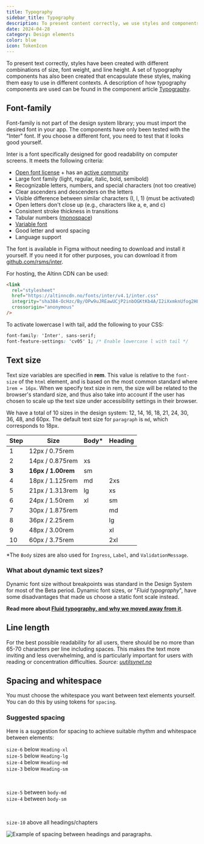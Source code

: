 ```yaml
---
title: Typography
sidebar_title: Typography
description: To present content correctly, we use styles and components for typography.
date: 2024-04-28
category: Design elements
color: blue
icon: TokenIcon
---
```


To present text correctly, styles have been created with different combinations of size, font weight, and line height. A set of typography components has also been created that encapsulate these styles, making them easy to use in different contexts. A description of how typography components are used can be found in the component article [Typography](https://storybook.designsystemet.no/?path=/docs/komponenter-typography--docs).

## Font-family

Font-family is not part of the design system library; you must import the desired font in your app. The components have only been tested with the "Inter" font. If you choose a different font, you need to test that it looks good yourself.

Inter is a font specifically designed for good readability on computer screens. It meets the following criteria:

- [Open font license](https://github.com/rsms/inter/blob/master/LICENSE.txt) + has an [active community](https://github.com/rsms/inter)
- Large font family (light, regular, italic, bold, semibold)
- Recognizable letters, numbers, and special characters (not too creative)
- Clear ascenders and descenders on the letters
- Visible difference between similar characters (I, l, 1) (must be activated)
- Open letters don't close up (e.g., characters like a, e, and c)
- Consistent stroke thickness in transitions
- Tabular numbers ([monospace](https://fonts.google.com/knowledge/introducing_type/understanding_numerals))
- [Variable font](https://rsms.me/inter/#variable)
- Good letter and word spacing
- Language support

The font is available in Figma without needing to download and install it yourself. If you need it for other purposes, you can download it from [github.com/rsms/inter](https://github.com/rsms/inter/releases/tag/v3.19).

For hosting, the Altinn CDN can be used:

```html
<link
  rel="stylesheet"
  href="https://altinncdn.no/fonts/inter/v4.1/inter.css"
  integrity="sha384-OcHzc/By/OPw9uJREawUCjP2inbOGKtKb4A/I2iXxmknUfog2H8Adx71tWVZRscD"
  crossorigin="anonymous"
/>
```

To activate lowercase l with tail, add the following to your CSS:

```css
font-family: 'Inter', sans-serif;
font-feature-settings: 'cv05' 1; /* Enable lowercase l with tail */
```

## Text size

Text size variables are specified in **rem**. This value is relative to the `font-size` of the `html` element,
and is based on the most common standard where `1rem = 16px`. When we specify text size in rem, the size will be related to the browser's standard size, and thus also take into account if the user has chosen to scale up the text size under accessibility settings in their browser.

We have a total of 10 sizes in the design system: 12, 14, 16, 18, 21, 24, 30, 36, 48, and 60px. The default text size for `paragraph` is `md`, which corresponds to 18px.

| Step   | Size               | Body\*  | Heading |
| ------ | ------------------ | ------- | ------- |
| 1      | 12px / 0.75rem     |         |         |
| 2      | 14px / 0.875rem    | xs      |         |
| **3**  | **16px / 1.00rem** | sm      |         |
| 4      | 18px / 1.125rem    | md      | 2xs     |
| 5      | 21px / 1.313rem    | lg      | xs      |
| 6      | 24px / 1.50rem     | xl      | sm      |
| 7      | 30px / 1.875rem    |         | md      |
| 8      | 36px / 2.25rem     |         | lg      |
| 9      | 48px / 3.00rem     |         | xl      |
| 10     | 60px / 3.75rem     |         | 2xl     |

\*The `Body` sizes are also used for `Ingress`, `Label`, and `ValidationMessage`.

### What about dynamic text sizes?

Dynamic font size without breakpoints was standard in the Design System for most of the Beta period. Dynamic font sizes, or "_Fluid typography_", have some disadvantages that made us choose a static font scale instead.

**Read more about [Fluid typography, and why we moved away from it](/bloggen/2024/fluid-typography)**.

## Line length

For the best possible readability for all users, there should be no more than 65-70 characters per line including spaces. This makes the text more inviting and less overwhelming, and is particularly important for users with reading or concentration difficulties. _Source: [uutilsynet.no](https://www.uutilsynet.no/veiledning/tekst-og-struktur/226)_

## Spacing and whitespace

You must choose the whitespace you want between text elements yourself. You can do this by using tokens for `spacing`.

### Suggested spacing
Here is a suggestion for spacing to achieve suitable rhythm and whitespace between elements:

`size-6` below `Heading-xl` \
`size-5` below `Heading-lg` \
`size-4` below `Heading-md` \
`size-3` below `Heading-sm` 

<br/>

`size-5` between `body-md` \
`size-4` between `body-sm`

<br/>

`size-10` above all headings/chapters

<Image
  src="/img/typografi-spacing.png"
  alt="Example of spacing between headings and paragraphs."
  boxShadow={false}
/>
